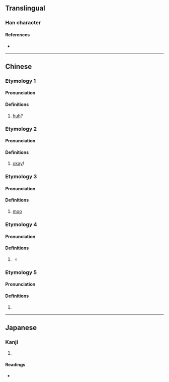 {{character info/new}}
==Translingual==

===Han character===
{{Han char|rn=30|rad=口|as=05|sn=8|four=67050|canj=RWYI|ids=⿰口母}}

====References====
* {{Han ref|kx=0181.280|dkj=03433|hdz=10610.080|uh=5463|ud=21603|bh=CBED|bd=52205}}

----

==Chinese==

===Etymology 1===
{{zh-forms}}

====Pronunciation====
{{zh-pron
|m=ḿ
|c=m2
|cat=interj
}}

====Definitions====
{{zh-hanzi}}

# {{non-gloss definition|Expressing a [[question]]:}} [[huh]]?

===Etymology 2===
{{zh-forms}}

====Pronunciation====
{{zh-pron
|m=m̀
|c=m6
|cat=interj
}}

====Definitions====
{{zh-hanzi}}

# {{n-g|Expressing agreement or response:}} [[okay]]!
#: {{zh-x|呣{m̀}，收到 了！|'''Okay''', got it!}}

===Etymology 3===
{{zh-forms}}

====Pronunciation====
{{zh-pron
|m=móu
|cat=interj
}}

====Definitions====
{{zh-hanzi}}

# {{lb|zh|onomatopoeia}} {{n-g|The characteristic sound made by a cow or bull:}} [[moo]]

===Etymology 4===
{{zh-forms}}

====Pronunciation====
{{zh-pron
|mn=m̄
|mna=Taiwanese-The_Vowel_m.ogg
|cat=
}}

====Definitions====
{{zh-hanzi}}

# {{lb|zh|Min Nan}} {{zh-alt-form|毋|tr=m̄|not}}
#* {{zh-x|呣{m̄}免 驚 耶穌 在{tī} 此{chia}　呣{m̄}免 驚 耶穌 知影|Do not fear, Jesus is here; do not fear, Jesus knows.|TW|ref={{lang|zh|天韻合唱團}} (Heavenly Melody) (lyrics {{lang|zh|陳基甸}}), {{lang|zh|呣免驚耶穌在此}}}}

===Etymology 5===
{{zh-forms}}

====Pronunciation====
{{zh-pron
|m=móu
|mc=y
|oc=y
|cat=v
}}

====Definitions====
{{zh-hanzi}}

# {{zh-alt-form|謀|to think through}}

----

==Japanese==

===Kanji===
{{ja-kanji|grade=|rs=口05}}

# {{defn|lang=ja|sort=口05}}

====Readings====
* {{ja-readings|on=[[ぼう]] (bō)|kun=}}